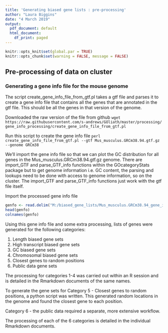 ---
title: 'Generating biased gene lists : pre-processing'
author: "Laura Biggins"
date: "4 March 2019"
output:
  pdf_document: default
  html_document:
    df_print: paged
---

```{r setup, include=FALSE}
knitr::opts_knit$set(global.par = TRUE)
knitr::opts_chunk$set(warning = FALSE, message = FALSE)
```

## Pre-processing of data on cluster
### Generating a gene info file for the mouse genome

The script create_gene_info_file_from_gtf.pl takes a gtf file and parses it to
create a gene info file that contains all the genes that are annotated in the 
gtf file. This should be all the genes in that version of the genome.

Downloaded the raw version of the file from github
`wget https://raw.githubusercontent.com/s-andrews/GOliath/master/processing/`
`gene_info_processing/create_gene_info_file_from_gtf.pl`

Run this script to create the gene info file
`perl create_gene_info_file_from_gtf.pl --gtf Mus_musculus.GRCm38.94.gtf.gz --genome GRCm38`

We'll import the gene info file so that we can plot the GC distribution for all 
genes in the Mus_musculus.GRCm38.94.gtf.gz genome.
There are import_GTF and parse_GTF_info functions within the GOcategoryStats 
package but to get genome information i.e. GC content, the parsing and lookups 
need to be done with access to genome information, so on the cluster. 
The import_GTF and parse_GTF_info functions just work with the gtf file itself.

Import the processed gene info file

```{r}
genfo <- read.delim("M:/biased_gene_lists/Mus_musculus.GRCm38.94_gene_info.txt")
head(genfo)
colnames(genfo)
```

Using this gene info file and some extra processing, lists of genes were generated
for the following categories:
    
1. Length biased gene sets
2. High transcript biased gene sets
3. GC biased gene sets
4. Chromosomal biased gene sets
5. Closest genes to random positions
6. Public data gene sets

The processing for categories 1-4 was carried out within an R session and is detailed 
in the Rmarkdown documents of the same names.

To generate the gene sets for Category 5 - Closest genes to random positions, 
a python script was written. This generated random locations in the genome and found
the closest gene to each position.

Category 6 - the public data required a separate, more extensive workflow.

The processing of each of the 6 categories is detailed in the individual Rmarkdown documents.




